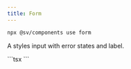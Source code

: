 ```yaml
---
title: Form
---
```


```bash
npx @sv/components use form
```

A styles input with error states and label.

<Example title="Example">
  <div slot="preview">
    <Form />
  </div>
  <div slot="code">
    ```tsx
      <Form />
    ```
  </div>
</Example>
